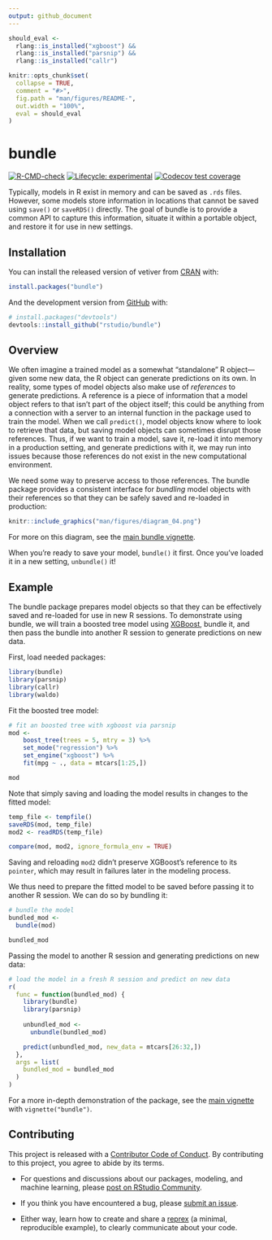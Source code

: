 ```yaml
---
output: github_document
---
```


<!-- README.md is generated from README.Rmd. Please edit that file -->

```r
should_eval <- 
  rlang::is_installed("xgboost") && 
  rlang::is_installed("parsnip") &&
  rlang::is_installed("callr")

knitr::opts_chunk$set(
  collapse = TRUE,
  comment = "#>",
  fig.path = "man/figures/README-",
  out.width = "100%",
  eval = should_eval
)
```

# bundle

<!-- badges: start -->
[![R-CMD-check](https://github.com/rstudio/bundle/actions/workflows/R-CMD-check.yaml/badge.svg)](https://github.com/rstudio/bundle/actions/workflows/R-CMD-check.yaml)
[![Lifecycle: experimental](https://img.shields.io/badge/lifecycle-experimental-orange.svg)](https://lifecycle.r-lib.org/articles/stages.html#experimental)
[![Codecov test coverage](https://codecov.io/gh/rstudio/bundle/branch/main/graph/badge.svg)](https://app.codecov.io/gh/rstudio/bundle?branch=main)
<!-- badges: end -->

Typically, models in R exist in memory and can be saved as `.rds` files. However, some models store information in locations that cannot be saved using `save()` or `saveRDS()` directly. The goal of bundle is to provide a common API to capture this information, situate it within a portable object, and restore it for use in new settings.

## Installation

You can install the released version of vetiver from [CRAN](https://CRAN.R-project.org) with:

``` r
install.packages("bundle")
```

And the development version from [GitHub](https://github.com/) with:

``` r
# install.packages("devtools")
devtools::install_github("rstudio/bundle")
```

## Overview

We often imagine a trained model as a somewhat "standalone" R object---given some new data, the R object can generate predictions on its own. In reality, some types of model objects also make use of _references_ to generate predictions. A reference is a piece of information that a model object refers to that isn't part of the object itself; this could be anything from a connection with a server to an internal function in the package used to train the model. When we call `predict()`, model objects know where to look to retrieve that data, but saving model objects can sometimes disrupt those references. Thus, if we want to train a model, save it, re-load it into memory in a production setting, and generate predictions with it, we may run into issues because those references do not exist in the new computational environment.

We need some way to preserve access to those references. The bundle package provides a consistent interface for _bundling_ model objects with their references so that they can be safely saved and re-loaded in production:

```r
knitr::include_graphics("man/figures/diagram_04.png")
```

For more on this diagram, see the [main bundle vignette](https://rstudio.github.io/bundle/articles/bundle.html). 

When you're ready to save your model, `bundle()` it first. Once you've loaded it in a new setting, `unbundle()` it!

## Example

The bundle package prepares model objects so that they can be effectively saved and re-loaded for use in new R sessions. To demonstrate using bundle, we will train a boosted tree model using [XGBoost](https://xgboost.readthedocs.io/), bundle it, and then pass the bundle into another R session to generate predictions on new data.

First, load needed packages:

```r
library(bundle)
library(parsnip)
library(callr)
library(waldo)
```

Fit the boosted tree model:

```r
# fit an boosted tree with xgboost via parsnip
mod <-
    boost_tree(trees = 5, mtry = 3) %>%
    set_mode("regression") %>%
    set_engine("xgboost") %>%
    fit(mpg ~ ., data = mtcars[1:25,])

mod
```

Note that simply saving and loading the model results in changes to the fitted model:

```r
temp_file <- tempfile()
saveRDS(mod, temp_file)
mod2 <- readRDS(temp_file)

compare(mod, mod2, ignore_formula_env = TRUE)
```

Saving and reloading `mod2` didn't preserve XGBoost's reference to its `pointer`, which may result in failures later in the modeling process.

We thus need to prepare the fitted model to be saved before passing it to another R session. We can do so by bundling it:

```r
# bundle the model
bundled_mod <-
  bundle(mod)

bundled_mod
```

Passing the model to another R session and generating predictions on new data:

```r
# load the model in a fresh R session and predict on new data
r(
  func = function(bundled_mod) {
    library(bundle)
    library(parsnip)
    
    unbundled_mod <- 
      unbundle(bundled_mod)

    predict(unbundled_mod, new_data = mtcars[26:32,])
  },
  args = list(
    bundled_mod = bundled_mod
  )
)
```

For a more in-depth demonstration of the package, see the [main vignette](https://rstudio.github.io/bundle/articles/bundle.html) with `vignette("bundle")`.

## Contributing

This project is released with a [Contributor Code of Conduct](https://contributor-covenant.org/version/2/0/CODE_OF_CONDUCT.html). By contributing to this project, you agree to abide by its terms.

- For questions and discussions about our packages, modeling, and machine learning, please [post on RStudio Community](https://community.rstudio.com/new-topic?category_id=15&tags=question).

- If you think you have encountered a bug, please [submit an issue](https://github.com/rstudio/bundle/issues).

- Either way, learn how to create and share a [reprex](https://reprex.tidyverse.org/articles/articles/learn-reprex.html) (a minimal, reproducible example), to clearly communicate about your code.
